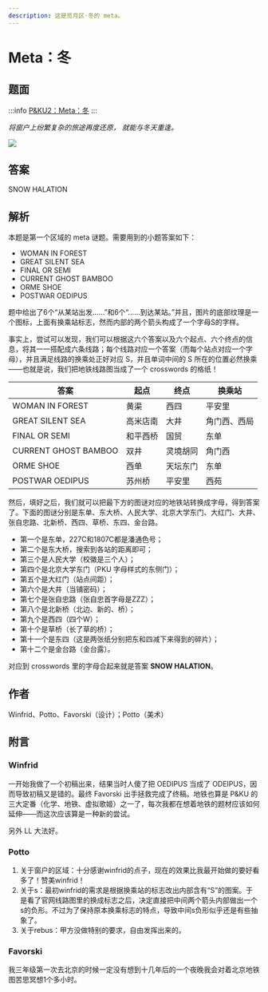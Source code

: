 ```yaml
---
description: 这是觅月区·冬的 meta。
---
```


# Meta：冬

## 题面

:::info
[P\&KU2：Meta：冬](https://pnku2.pkupuzzle.art/#/game/miyue/winter_meta)
:::

_将窗户上纷繁复杂的旅途再度还原，_
_就能与冬天重逢。_

![](./07-meta-dong.assets/image_1.webp)

## 答案

SNOW HALATION

## 解析

本题是第一个区域的 meta 谜题。需要用到的小题答案如下：

- WOMAN IN FOREST
- GREAT SILENT SEA
- FINAL OR SEMI
- CURRENT GHOST BAMBOO
- ORME SHOE
- POSTWAR OEDIPUS

题中给出了6个“从某站出发……”和6个“……到达某站。”并且，图片的底部纹理是一个图标，上面有换乘站标志，然而内部的两个箭头构成了一个字母S的字样。

事实上，尝试可以发现，我们可以根据这六个答案以及六个起点、六个终点的信息，将其一一搭配成六条线路；每个线路对应一个答案（而每个站点对应一个字母），并且满足线路的换乘处正好对应 S，并且单词中间的 S 所在的位置必然换乘——也就是说，我们把地铁线路图当成了一个 crosswords 的格纸！

| 答案                 | 起点     | 终点     | 换乘站       |
| -------------------- | -------- | -------- | ------------ |
| WOMAN IN FOREST      | 黄渠     | 西四     | 平安里       |
| GREAT SILENT SEA     | 高米店南 | 大井     | 角门西、西局 |
| FINAL OR SEMI        | 和平西桥 | 国贸     | 东单         |
| CURRENT GHOST BAMBOO | 双井     | 灵境胡同 | 角门西       |
| ORME SHOE            | 西单     | 天坛东门 | 东单         |
| POSTWAR OEDIPUS      | 苏州桥   | 平安里   | 西苑         |

然后，填好之后，我们就可以把最下方的图谜对应的地铁站转换成字母，得到答案了。下面的图谜分别是东单、东大桥、人民大学、北京大学东门、大红门、大井、张自忠路、北新桥、西四、草桥、东四、金台路。

- 第一个是东单，227C和1807C都是潘通色号；
- 第二个是东大桥，搜索到各站的距离即可；
- 第三个是人民大学（校徽是三个人）；
- 第四个是北京大学东门（PKU 字母样式的东侧门）；
- 第五个是大红门（站点间距）；
- 第六个是大井（当铺密码）；
- 第七个是张自忠路（张自忠首字母是ZZZ）；
- 第八个是北新桥（北边、新的、桥）；
- 第九个是西四（四个W）；
- 第十个是草桥（长了草的桥）；
- 第十一个是东四（这是两张纸分别把东和四减下来得到的碎片）；
- 第十二个是金台路（金台露）。

对应到 crosswords 里的字母合起来就是答案 **SNOW HALATION**。

## 作者

Winfrid、Potto、Favorski（设计）；Potto（美术）

## 附言

### Winfrid

一开始我做了一个初稿出来，结果当时人傻了把 OEDIPUS 当成了 ODEIPUS，因而导致初稿又是错的。最终 Favorski 出手拯救完成了终稿。地铁也算是 P\&KU 的三大定番（化学、地铁、虚拟歌姬）之一了，每次我都在想着地铁的题材应该如何延伸——而这次应该算是一种新的尝试。

另外 LL 大法好。

### Potto

1. 关于窗户的区域：十分感谢winfrid的点子，现在的效果比我最开始做的要好看多了！赞美winfrid！
2. 关于s：最初winfrid的需求是根据换乘站的标志改出内部含有“S”的图案。于是看了官网线路图里的换成标志之后，决定直接把中间两个箭头内部做出一个s的负形。不过为了保持原本换乘标志的特点，导致中间s负形似乎还是有些抽象了。
3. 关于rebus：甲方没做特别的要求，自由发挥出来的。

### Favorski

我三年级第一次去北京的时候一定没有想到十几年后的一个夜晚我会对着北京地铁图苦思冥想1个多小时。
